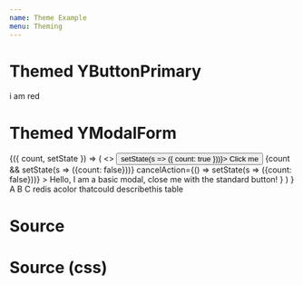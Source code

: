 ```yaml
---
name: Theme Example
menu: Theming
---
```



# Themed YButtonPrimary

<YButtonPrimary> i am red</YButtonPrimary>

# Themed YModalForm

<Playground>
<State initialState={{ count: false }}>
<Observe>
{({ count, setState }) => (
	<>
		<button onClick={() => setState(s => ({ count: true }))}>
		Click me
		</button>
		{count &&
			<YModalForm
				title='Modal Title'
				submitAction={() => setState(s => ({count: false}))}
				cancelAction={() => setState(s => ({count: false}))}
			>
				Hello, I am a basic modal, close me with the standard button!
			</YModalForm>
		}
	</>
) }
</Observe>
</State>
</Playground>

<Playground>
<YTable>
	<YThead><YTr>
		<YTh style={{width: '80%'}}>A<YThSortIndicator /></YTh>
		<YTh>B</YTh>
		<YTh>C<YThSortIndicator className='asc' /></YTh>
	</YTr></YThead>
	<YTbody>
		<YTr><YTd>red</YTd><YTd>is a</YTd><YTd>color</YTd></YTr>
		<YTr><YTd>that</YTd><YTd>could describe</YTd><YTd>this table</YTd></YTr>
	</YTbody>
</YTable>
</Playground>

# Source
<SourceDisplay source={source} />

# Source (css)
<SourceDisplay source={sourceCSS} />